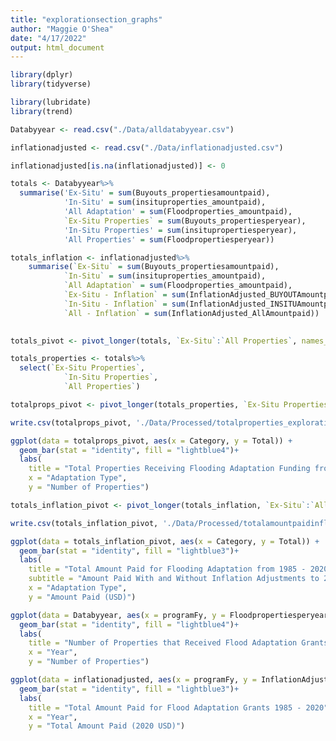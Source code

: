 ```yaml
---
title: "explorationsection_graphs"
author: "Maggie O'Shea"
date: "4/17/2022"
output: html_document
---
```


```r
library(dplyr)
library(tidyverse)

library(lubridate)
library(trend)

Databyyear <- read.csv("./Data/alldatabyyear.csv")

inflationadjusted <- read.csv("./Data/inflationadjusted.csv")

inflationadjusted[is.na(inflationadjusted)] <- 0
```

```r

totals <- Databyyear%>%
  summarise('Ex-Situ' = sum(Buyouts_propertiesamountpaid),
            'In-Situ' = sum(insituproperties_amountpaid),
            'All Adaptation' = sum(Floodproperties_amountpaid), 
            `Ex-Situ Properties` = sum(Buyouts_propertiesperyear), 
            'In-Situ Properties' = sum(insitupropertiesperyear), 
            'All Properties' = sum(Floodpropertiesperyear))

totals_inflation <- inflationadjusted%>%
    summarise(`Ex-Situ` = sum(Buyouts_propertiesamountpaid),
            `In-Situ` = sum(insituproperties_amountpaid),
            `All Adaptation` = sum(Floodproperties_amountpaid),
            `Ex-Situ - Inflation` = sum(InflationAdjusted_BUYOUTAmountpaid),
            `In-Situ - Inflation` = sum(InflationAdjusted_INSITUAmountpaid),
            `All - Inflation` = sum(InflationAdjusted_AllAmountpaid))
  
```


```r
totals_pivot <- pivot_longer(totals, `Ex-Situ`:`All Properties`, names_to = "Category", values_to = "Total")

totals_properties <- totals%>%
  select(`Ex-Situ Properties`, 
            `In-Situ Properties`, 
            `All Properties`)

totalprops_pivot <- pivot_longer(totals_properties, `Ex-Situ Properties`:`All Properties`, names_to = "Category", values_to = "Total")

write.csv(totalprops_pivot, './Data/Processed/totalproperties_explorationgraph')

ggplot(data = totalprops_pivot, aes(x = Category, y = Total)) +
  geom_bar(stat = "identity", fill = "lightblue4")+
  labs( 
    title = "Total Properties Receiving Flooding Adaptation Funding from 1985 - 2020", 
    x = "Adaptation Type", 
    y = "Number of Properties")
```

```r
totals_inflation_pivot <- pivot_longer(totals_inflation, `Ex-Situ`:`All - Inflation`, names_to = "Category", values_to = "Total")

write.csv(totals_inflation_pivot, './Data/Processed/totalamountpaidinflation_explorationgraph')

ggplot(data = totals_inflation_pivot, aes(x = Category, y = Total)) +
  geom_bar(stat = "identity", fill = "lightblue3")+
  labs( 
    title = "Total Amount Paid for Flooding Adaptation from 1985 - 2020", 
    subtitle = "Amount Paid With and Without Inflation Adjustments to 2020 USD",
    x = "Adaptation Type", 
    y = "Amount Paid (USD)")
```

```r
ggplot(data = Databyyear, aes(x = programFy, y = Floodpropertiesperyear)) +
  geom_bar(stat = "identity", fill = "lightblue4")+
  labs( 
    title = "Number of Properties that Received Flood Adaptation Grants from 1985 - 2020", 
    x = "Year", 
    y = "Number of Properties")
```
```r
ggplot(data = inflationadjusted, aes(x = programFy, y = InflationAdjusted_AllAmountpaid)) +
  geom_bar(stat = "identity", fill = "lightblue3")+
  labs( 
    title = "Total Amount Paid for Flood Adaptation Grants 1985 - 2020", 
    x = "Year", 
    y = "Total Amount Paid (2020 USD)")
```
